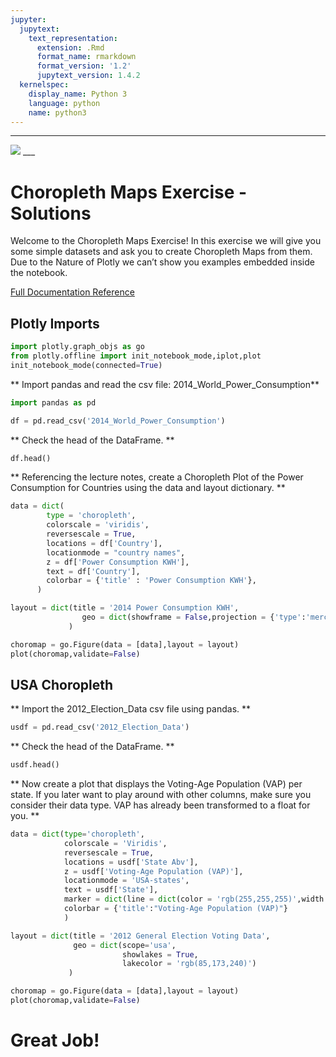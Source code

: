 ```yaml
---
jupyter:
  jupytext:
    text_representation:
      extension: .Rmd
      format_name: rmarkdown
      format_version: '1.2'
      jupytext_version: 1.4.2
  kernelspec:
    display_name: Python 3
    language: python
    name: python3
---
```


___

<a href='http://www.pieriandata.com'> <img src='../Pierian_Data_Logo.png' /></a>
___


# Choropleth Maps Exercise - Solutions

Welcome to the Choropleth Maps Exercise! In this exercise we will give you some simple datasets and ask you to create Choropleth Maps from them. Due to the Nature of Plotly we can't show you examples embedded inside the notebook.

[Full Documentation Reference](https://plot.ly/python/reference/#choropleth)

## Plotly Imports

```python
import plotly.graph_objs as go 
from plotly.offline import init_notebook_mode,iplot,plot
init_notebook_mode(connected=True) 
```

** Import pandas and read the csv file: 2014_World_Power_Consumption**

```python
import pandas as pd
```

```python
df = pd.read_csv('2014_World_Power_Consumption')
```

** Check the head of the DataFrame. **

```python
df.head()
```

** Referencing the lecture notes, create a Choropleth Plot of the Power Consumption for Countries using the data and layout dictionary. **

```python
data = dict(
        type = 'choropleth',
        colorscale = 'viridis',
        reversescale = True,
        locations = df['Country'],
        locationmode = "country names",
        z = df['Power Consumption KWH'],
        text = df['Country'],
        colorbar = {'title' : 'Power Consumption KWH'},
      ) 

layout = dict(title = '2014 Power Consumption KWH',
                geo = dict(showframe = False,projection = {'type':'mercator'})
             )
```

```python
choromap = go.Figure(data = [data],layout = layout)
plot(choromap,validate=False)
```

## USA Choropleth

** Import the 2012_Election_Data csv file using pandas. **

```python
usdf = pd.read_csv('2012_Election_Data')
```

** Check the head of the DataFrame. **

```python
usdf.head()
```

** Now create a plot that displays the Voting-Age Population (VAP) per state. If you later want to play around with other columns, make sure you consider their data type. VAP has already been transformed to a float for you. **

```python
data = dict(type='choropleth',
            colorscale = 'Viridis',
            reversescale = True,
            locations = usdf['State Abv'],
            z = usdf['Voting-Age Population (VAP)'],
            locationmode = 'USA-states',
            text = usdf['State'],
            marker = dict(line = dict(color = 'rgb(255,255,255)',width = 1)),
            colorbar = {'title':"Voting-Age Population (VAP)"}
            ) 
```

```python
layout = dict(title = '2012 General Election Voting Data',
              geo = dict(scope='usa',
                         showlakes = True,
                         lakecolor = 'rgb(85,173,240)')
             )
```

```python
choromap = go.Figure(data = [data],layout = layout)
plot(choromap,validate=False)
```

# Great Job!

